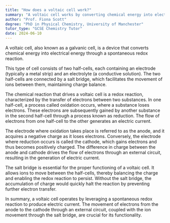 ```yaml
---
title: "How does a voltaic cell work?"
summary: "A voltaic cell works by converting chemical energy into electrical energy through a spontaneous redox reaction."
author: "Prof. Fiona Scott"
degree: "PhD in Physical Chemistry, University of Manchester"
tutor_type: "GCSE Chemistry Tutor"
date: 2024-06-10
---
```


A voltaic cell, also known as a galvanic cell, is a device that converts chemical energy into electrical energy through a spontaneous redox reaction.

This type of cell consists of two half-cells, each containing an electrode (typically a metal strip) and an electrolyte (a conductive solution). The two half-cells are connected by a salt bridge, which facilitates the movement of ions between them, maintaining charge balance.

The chemical reaction that drives a voltaic cell is a redox reaction, characterized by the transfer of electrons between two substances. In one half-cell, a process called oxidation occurs, where a substance loses electrons. These electrons are subsequently gained by another substance in the second half-cell through a process known as reduction. The flow of electrons from one half-cell to the other generates an electric current.

The electrode where oxidation takes place is referred to as the anode, and it acquires a negative charge as it loses electrons. Conversely, the electrode where reduction occurs is called the cathode, which gains electrons and thus becomes positively charged. The difference in charge between the anode and cathode drives the flow of electrons through an external circuit, resulting in the generation of electric current.

The salt bridge is essential for the proper functioning of a voltaic cell. It allows ions to move between the half-cells, thereby balancing the charge and enabling the redox reaction to persist. Without the salt bridge, the accumulation of charge would quickly halt the reaction by preventing further electron transfer.

In summary, a voltaic cell operates by leveraging a spontaneous redox reaction to produce electric current. The movement of electrons from the anode to the cathode through an external circuit, coupled with the ion movement through the salt bridge, are crucial for its functionality.
    